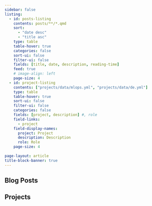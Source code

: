 ```yaml
---
sidebar: false
listing:
  - id: posts-listing
    contents: posts/**/*.qmd
    sort: 
      - "date desc"
      - "title asc"
    type: table
    table-hover: true
    categories: false
    sort-ui: false
    filter-ui: false
    fields: [title, date, description, reading-time]
    feed: true
    # image-align: left
    page-size: 4
  - id: project-listing
    contents: ["projects/data/mlops.yml", "projects/data/de.yml"]
    type: table
    table-hover: true
    sort-ui: false
    filter-ui: false
    categories: false
    fields: [project, description] #, role
    field-links: 
      - project
    field-display-names:
      project: Project
      description: Description
      role: Role
    page-size: 4
  
page-layout: article
title-block-banner: true
---
```


## Blog Posts
::: {#posts-listing}
:::


## Projects
::: {#project-listing}
:::
